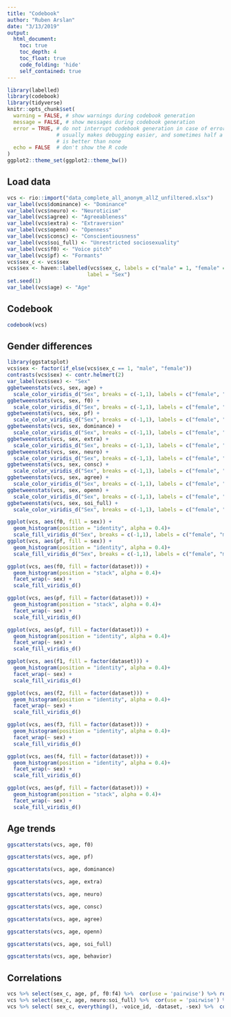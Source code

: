 ```yaml
---
title: "Codebook"
author: "Ruben Arslan"
date: "3/13/2019"
output:
  html_document:
    toc: true
    toc_depth: 4
    toc_float: true
    code_folding: 'hide'
    self_contained: true
---
```


```r
library(labelled)
library(codebook)
library(tidyverse)
knitr::opts_chunk$set(
  warning = FALSE, # show warnings during codebook generation
  message = FALSE, # show messages during codebook generation
  error = TRUE, # do not interrupt codebook generation in case of errors,
                # usually makes debugging easier, and sometimes half a codebook
                # is better than none
  echo = FALSE  # don't show the R code
)
ggplot2::theme_set(ggplot2::theme_bw())
```

## Load data

```r
vcs <- rio::import("data_complete_all_anonym_allZ_unfiltered.xlsx")
var_label(vcs$dominance) <- "Dominance"
var_label(vcs$neuro) <- "Neuroticism"
var_label(vcs$agree) <- "Agreeableness"
var_label(vcs$extra) <- "Extraversion"
var_label(vcs$openn) <- "Openness"
var_label(vcs$consc) <- "Conscientiousness"
var_label(vcs$soi_full) <- "Unrestricted sociosexuality"
var_label(vcs$f0) <- "Voice pitch"
var_label(vcs$pf) <- "Formants"
vcs$sex_c <- vcs$sex
vcs$sex <- haven::labelled(vcs$sex_c, labels = c("male" = 1, "female" = -1),
                          label = "Sex")
set.seed(1)
var_label(vcs$age) <- "Age"
```

## Codebook

```r
codebook(vcs)
```

## Gender differences
```r
library(ggstatsplot)
vcs$sex <- factor(if_else(vcs$sex_c == 1, "male", "female"))
contrasts(vcs$sex) <- contr.helmert(2)
var_label(vcs$sex) <- "Sex"
ggbetweenstats(vcs, sex, age) +
  scale_color_viridis_d("Sex", breaks = c(-1,1), labels = c("female", "male")) 
ggbetweenstats(vcs, sex, f0) +
  scale_color_viridis_d("Sex", breaks = c(-1,1), labels = c("female", "male")) 
ggbetweenstats(vcs, sex, pf) +
  scale_color_viridis_d("Sex", breaks = c(-1,1), labels = c("female", "male")) 
ggbetweenstats(vcs, sex, dominance) +
  scale_color_viridis_d("Sex", breaks = c(-1,1), labels = c("female", "male")) 
ggbetweenstats(vcs, sex, extra) +
  scale_color_viridis_d("Sex", breaks = c(-1,1), labels = c("female", "male")) 
ggbetweenstats(vcs, sex, neuro) +
  scale_color_viridis_d("Sex", breaks = c(-1,1), labels = c("female", "male")) 
ggbetweenstats(vcs, sex, consc) +
  scale_color_viridis_d("Sex", breaks = c(-1,1), labels = c("female", "male")) 
ggbetweenstats(vcs, sex, agree) +
  scale_color_viridis_d("Sex", breaks = c(-1,1), labels = c("female", "male")) 
ggbetweenstats(vcs, sex, openn) +
  scale_color_viridis_d("Sex", breaks = c(-1,1), labels = c("female", "male")) 
ggbetweenstats(vcs, sex, soi_full) +
  scale_color_viridis_d("Sex", breaks = c(-1,1), labels = c("female", "male")) 

ggplot(vcs, aes(f0, fill = sex)) + 
  geom_histogram(position = "identity", alpha = 0.4)+
  scale_fill_viridis_d("Sex", breaks = c(-1,1), labels = c("female", "male")) 
ggplot(vcs, aes(pf, fill = sex)) + 
  geom_histogram(position = "identity", alpha = 0.4)+
  scale_fill_viridis_d("Sex", breaks = c(-1,1), labels = c("female", "male")) 

ggplot(vcs, aes(f0, fill = factor(dataset))) + 
  geom_histogram(position = "stack", alpha = 0.4)+
  facet_wrap(~ sex) +
  scale_fill_viridis_d()

ggplot(vcs, aes(pf, fill = factor(dataset))) + 
  geom_histogram(position = "stack", alpha = 0.4)+
  facet_wrap(~ sex) +
  scale_fill_viridis_d()

ggplot(vcs, aes(pf, fill = factor(dataset))) + 
  geom_histogram(position = "identity", alpha = 0.4)+
  facet_wrap(~ sex) +
  scale_fill_viridis_d()

ggplot(vcs, aes(f1, fill = factor(dataset))) + 
  geom_histogram(position = "identity", alpha = 0.4)+
  facet_wrap(~ sex) +
  scale_fill_viridis_d()

ggplot(vcs, aes(f2, fill = factor(dataset))) + 
  geom_histogram(position = "identity", alpha = 0.4)+
  facet_wrap(~ sex) +
  scale_fill_viridis_d()

ggplot(vcs, aes(f3, fill = factor(dataset))) + 
  geom_histogram(position = "identity", alpha = 0.4)+
  facet_wrap(~ sex) +
  scale_fill_viridis_d()

ggplot(vcs, aes(f4, fill = factor(dataset))) + 
  geom_histogram(position = "identity", alpha = 0.4)+
  facet_wrap(~ sex) +
  scale_fill_viridis_d()

ggplot(vcs, aes(pf, fill = factor(dataset))) + 
  geom_histogram(position = "stack", alpha = 0.4)+
  facet_wrap(~ sex) +
  scale_fill_viridis_d()
```

## Age trends
```r
ggscatterstats(vcs, age, f0)
```


```r
ggscatterstats(vcs, age, pf)
```


```r
ggscatterstats(vcs, age, dominance)
```


```r
ggscatterstats(vcs, age, extra)
```


```r
ggscatterstats(vcs, age, neuro)
```

```r
ggscatterstats(vcs, age, consc)
```

```r
ggscatterstats(vcs, age, agree)
```

```r
ggscatterstats(vcs, age, openn)
```

```r
ggscatterstats(vcs, age, soi_full)
```

```r
ggscatterstats(vcs, age, behavior)
```


## Correlations
```r
vcs %>% select(sex_c, age, pf, f0:f4) %>%  cor(use = 'pairwise') %>% round(2)
vcs %>% select(sex_c, age, neuro:soi_full) %>%  cor(use = 'pairwise') %>% round(2)
vcs %>% select( sex_c, everything(), -voice_id, -dataset, -sex) %>%  cor(use = 'pairwise') %>% round(2)
```

